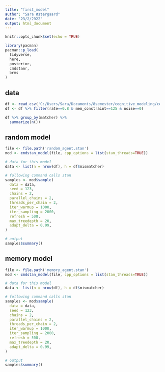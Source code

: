 ```yaml
---
title: "first_model"
author: "Sara Østergaard"
date: "23/2/2022"
output: html_document
---
```


```r
knitr::opts_chunk$set(echo = TRUE)

library(pacman)
pacman::p_load(
  tidyverse,
  here,
  posterior,
  cmdstanr,
  brms
)
```

## data
```r
df <- read_csv('C:/Users/Sara/Documents/8semester/cognitive_modeling/cognitive_modeling/assignments/a1/RandomAgainstMemory.csv') 
df <- df %>% filter(rate==0.8 & mem_constraint==125 & noise==0)

df %>% group_by(matcher) %>% 
  summarize(n())

```


## random model
```r
file <- file.path('random_agent.stan')
mod <- cmdstan_model(file, cpp_options = list(stan_threads=TRUE))
```
```r
# data for this model
data <- list(n = nrow(df), h = df$mismatcher)

# following command calls stan
samples <- mod$sample(
  data = data,
  seed = 123,
  chains = 2,
  parallel_chains = 2,
  threads_per_chain = 2,
  iter_warmup = 1000,
  iter_sampling = 2000,
  refresh = 500,
  max_treedepth = 20,
  adapt_delta = 0.99,
)

```
```r
# output
samples$summary()
```

## memory model
```r
file <- file.path('memory_agent.stan')
mod <- cmdstan_model(file, cpp_options = list(stan_threads=TRUE))
```

```r
# data for this model
data <- list(n = nrow(df), h = df$mismatcher)

# following command calls stan
samples <- mod$sample(
  data = data,
  seed = 123,
  chains = 2,
  parallel_chains = 2,
  threads_per_chain = 2,
  iter_warmup = 1000,
  iter_sampling = 2000,
  refresh = 500,
  max_treedepth = 20,
  adapt_delta = 0.99,
)

```

```r
# output
samples$summary()
```